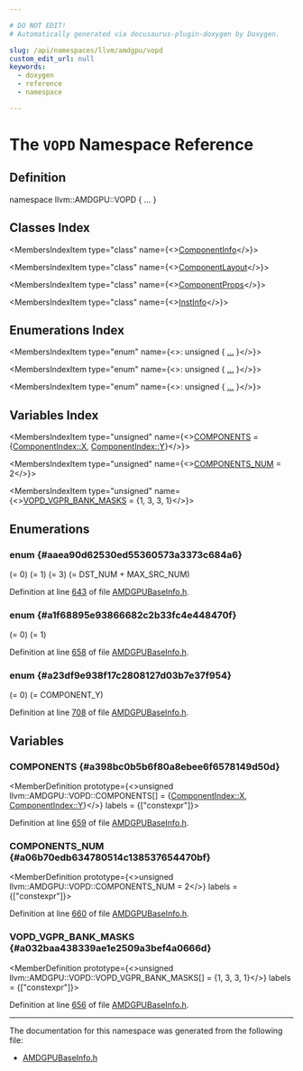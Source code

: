 ```yaml
---

# DO NOT EDIT!
# Automatically generated via docusaurus-plugin-doxygen by Doxygen.

slug: /api/namespaces/llvm/amdgpu/vopd
custom_edit_url: null
keywords:
  - doxygen
  - reference
  - namespace

---
```





# The `VOPD` Namespace Reference

<DoxygenPage pluginConfig={pluginConfig}>



## Definition

<CodeBlock>namespace llvm::AMDGPU::VOPD &#123; ... &#125;</CodeBlock>

## Classes Index

<MembersIndex>

<MembersIndexItem
  type="class"
  name={<><a href="/docs/api/classes/llvm/amdgpu/vopd/componentinfo">ComponentInfo</a></>}>
</MembersIndexItem>

<MembersIndexItem
  type="class"
  name={<><a href="/docs/api/classes/llvm/amdgpu/vopd/componentlayout">ComponentLayout</a></>}>
</MembersIndexItem>

<MembersIndexItem
  type="class"
  name={<><a href="/docs/api/classes/llvm/amdgpu/vopd/componentprops">ComponentProps</a></>}>
</MembersIndexItem>

<MembersIndexItem
  type="class"
  name={<><a href="/docs/api/classes/llvm/amdgpu/vopd/instinfo">InstInfo</a></>}>
</MembersIndexItem>

</MembersIndex>

## Enumerations Index

<MembersIndex>

<MembersIndexItem
  type="enum"
  name={<>: unsigned &#123; <a href="#aaea90d62530ed55360573a3373c684a6">...</a> &#125;</>}>
</MembersIndexItem>

<MembersIndexItem
  type="enum"
  name={<>: unsigned &#123; <a href="#a1f68895e93866682c2b33fc4e448470f">...</a> &#125;</>}>
</MembersIndexItem>

<MembersIndexItem
  type="enum"
  name={<>: unsigned &#123; <a href="#a23df9e938f17c2808127d03b7e37f954">...</a> &#125;</>}>
</MembersIndexItem>

</MembersIndex>

## Variables Index

<MembersIndex>

<MembersIndexItem
  type="unsigned"
  name={<><a href="#a398bc0b5b6f80a8ebee6f6578149d50d">COMPONENTS</a> = &#123;<a href="#a1f68895e93866682c2b33fc4e448470fa92ed12682d62f0016a86af134917f8a5">ComponentIndex::X</a>, <a href="#a1f68895e93866682c2b33fc4e448470fad237e2570cde52d583e77ab85891202a">ComponentIndex::Y</a>&#125;</>}>
</MembersIndexItem>

<MembersIndexItem
  type="unsigned"
  name={<><a href="#a06b70edb634780514c138537654470bf">COMPONENTS&#95;NUM</a> = 2</>}>
</MembersIndexItem>

<MembersIndexItem
  type="unsigned"
  name={<><a href="#a032baa438339ae1e2509a3bef4a0666d">VOPD&#95;VGPR&#95;BANK&#95;MASKS</a> = &#123;1, 3, 3, 1&#125;</>}>
</MembersIndexItem>

</MembersIndex>


<SectionDefinition>

## Enumerations

### enum  {#aaea90d62530ed55360573a3373c684a6}

<MemberDefinition
  prototype="enum llvm::AMDGPU::VOPD::Component : unsigned">

<EnumerationList title="Enumeration values">

<Link id="aaea90d62530ed55360573a3373c684a6a76cb45133a53e6f2778cf2138c2d71fe" />
<EnumerationListItem name="DST">
 (= 0)
</EnumerationListItem>

<Link id="aaea90d62530ed55360573a3373c684a6ad301e397ceee340a4f879abc790c7caf" />
<EnumerationListItem name="SRC0">

</EnumerationListItem>

<Link id="aaea90d62530ed55360573a3373c684a6a9d4b6837cf9898ce162768c403aa7e52" />
<EnumerationListItem name="SRC1">

</EnumerationListItem>

<Link id="aaea90d62530ed55360573a3373c684a6a8035ef3e0cb913b1bdbffa5a58b53867" />
<EnumerationListItem name="SRC2">

</EnumerationListItem>

<Link id="aaea90d62530ed55360573a3373c684a6a8e19dc691619a7fc0ba9919e400a0ea2" />
<EnumerationListItem name="DST_NUM">
 (= 1)
</EnumerationListItem>

<Link id="aaea90d62530ed55360573a3373c684a6a1501ee58d7bfe804ac945b9a178b23c6" />
<EnumerationListItem name="MAX_SRC_NUM">
 (= 3)
</EnumerationListItem>

<Link id="aaea90d62530ed55360573a3373c684a6a742e01b153f4debc38a1b1ca1e6db5cd" />
<EnumerationListItem name="MAX_OPR_NUM">
 (= DST&#95;NUM + MAX&#95;SRC&#95;NUM)
</EnumerationListItem>

</EnumerationList>

Definition at line <a href="/docs/api/files/lib/lib/target/lib/target/amdgpu/lib/target/amdgpu/utils/amdgpubaseinfo-h/#l00643">643</a> of file <a href="/docs/api/files/lib/lib/target/lib/target/amdgpu/lib/target/amdgpu/utils/amdgpubaseinfo-h">AMDGPUBaseInfo.h</a>.
</MemberDefinition>

### enum  {#a1f68895e93866682c2b33fc4e448470f}

<MemberDefinition
  prototype="enum llvm::AMDGPU::VOPD::ComponentIndex : unsigned">

<EnumerationList title="Enumeration values">

<Link id="a1f68895e93866682c2b33fc4e448470fa92ed12682d62f0016a86af134917f8a5" />
<EnumerationListItem name="X">
 (= 0)
</EnumerationListItem>

<Link id="a1f68895e93866682c2b33fc4e448470fad237e2570cde52d583e77ab85891202a" />
<EnumerationListItem name="Y">
 (= 1)
</EnumerationListItem>

</EnumerationList>

Definition at line <a href="/docs/api/files/lib/lib/target/lib/target/amdgpu/lib/target/amdgpu/utils/amdgpubaseinfo-h/#l00658">658</a> of file <a href="/docs/api/files/lib/lib/target/lib/target/amdgpu/lib/target/amdgpu/utils/amdgpubaseinfo-h">AMDGPUBaseInfo.h</a>.
</MemberDefinition>

### enum  {#a23df9e938f17c2808127d03b7e37f954}

<MemberDefinition
  prototype="enum llvm::AMDGPU::VOPD::ComponentKind : unsigned">

<EnumerationList title="Enumeration values">

<Link id="a23df9e938f17c2808127d03b7e37f954a427e4032429af8594a5884a0d2007ba4" />
<EnumerationListItem name="SINGLE">
 (= 0)
</EnumerationListItem>

<Link id="a23df9e938f17c2808127d03b7e37f954a1aaf7b0f8957e7b63944d9da68c50bb6" />
<EnumerationListItem name="COMPONENT_X">

</EnumerationListItem>

<Link id="a23df9e938f17c2808127d03b7e37f954addfd84fe89a698d53ad53f43935d05ed" />
<EnumerationListItem name="COMPONENT_Y">

</EnumerationListItem>

<Link id="a23df9e938f17c2808127d03b7e37f954aac35998c5ba9568d3f3c9bc6670c28a5" />
<EnumerationListItem name="MAX">
 (= COMPONENT&#95;Y)
</EnumerationListItem>

</EnumerationList>

Definition at line <a href="/docs/api/files/lib/lib/target/lib/target/amdgpu/lib/target/amdgpu/utils/amdgpubaseinfo-h/#l00708">708</a> of file <a href="/docs/api/files/lib/lib/target/lib/target/amdgpu/lib/target/amdgpu/utils/amdgpubaseinfo-h">AMDGPUBaseInfo.h</a>.
</MemberDefinition>

</SectionDefinition>

<SectionDefinition>

## Variables

### COMPONENTS {#a398bc0b5b6f80a8ebee6f6578149d50d}

<MemberDefinition
  prototype={<>unsigned llvm::AMDGPU::VOPD::COMPONENTS&#91;&#93; = &#123;<a href="#a1f68895e93866682c2b33fc4e448470fa92ed12682d62f0016a86af134917f8a5">ComponentIndex::X</a>, <a href="#a1f68895e93866682c2b33fc4e448470fad237e2570cde52d583e77ab85891202a">ComponentIndex::Y</a>&#125;</>}
  labels = {["constexpr"]}>

Definition at line <a href="/docs/api/files/lib/lib/target/lib/target/amdgpu/lib/target/amdgpu/utils/amdgpubaseinfo-h/#l00659">659</a> of file <a href="/docs/api/files/lib/lib/target/lib/target/amdgpu/lib/target/amdgpu/utils/amdgpubaseinfo-h">AMDGPUBaseInfo.h</a>.
</MemberDefinition>

### COMPONENTS&#95;NUM {#a06b70edb634780514c138537654470bf}

<MemberDefinition
  prototype={<>unsigned llvm::AMDGPU::VOPD::COMPONENTS&#95;NUM = 2</>}
  labels = {["constexpr"]}>

Definition at line <a href="/docs/api/files/lib/lib/target/lib/target/amdgpu/lib/target/amdgpu/utils/amdgpubaseinfo-h/#l00660">660</a> of file <a href="/docs/api/files/lib/lib/target/lib/target/amdgpu/lib/target/amdgpu/utils/amdgpubaseinfo-h">AMDGPUBaseInfo.h</a>.
</MemberDefinition>

### VOPD&#95;VGPR&#95;BANK&#95;MASKS {#a032baa438339ae1e2509a3bef4a0666d}

<MemberDefinition
  prototype={<>unsigned llvm::AMDGPU::VOPD::VOPD&#95;VGPR&#95;BANK&#95;MASKS&#91;&#93; = &#123;1, 3, 3, 1&#125;</>}
  labels = {["constexpr"]}>

Definition at line <a href="/docs/api/files/lib/lib/target/lib/target/amdgpu/lib/target/amdgpu/utils/amdgpubaseinfo-h/#l00656">656</a> of file <a href="/docs/api/files/lib/lib/target/lib/target/amdgpu/lib/target/amdgpu/utils/amdgpubaseinfo-h">AMDGPUBaseInfo.h</a>.
</MemberDefinition>

</SectionDefinition>

<hr/>

The documentation for this namespace was generated from the following file:

<ul>
<li><a href="/docs/api/files/lib/lib/target/lib/target/amdgpu/lib/target/amdgpu/utils/amdgpubaseinfo-h">AMDGPUBaseInfo.h</a></li>
</ul>

</DoxygenPage>
